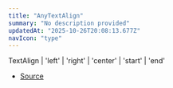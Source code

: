 ```yaml
---
title: "AnyTextAlign"
summary: "No description provided"
updatedAt: "2025-10-26T20:08:13.677Z"
navIcon: "type"
---
```



TextAlign \| 'left' \| 'right' \| 'center' \| 'start' \| 'end'

- [Source](https://github.com/NMMTY/LazyCanvas/blob/ba3e53b2fefc78794f94d50b21443818f2774649/packages/lazycanvas/src/types/types.d.ts#L50)